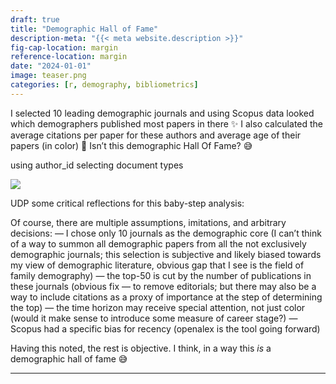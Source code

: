 ```yaml
---
draft: true
title: "Demographic Hall of Fame"
description-meta: "{{< meta website.description >}}"
fig-cap-location: margin
reference-location: margin
date: "2024-01-01"
image: teaser.png
categories: [r, demography, bibliometrics]
---
```



<!-- Top-50 authors in 10 leading demographic journals -->

I selected 10 leading demographic journals and using Scopus data looked which demographers published most papers in there ✨
I also calculated the average citations per paper for these authors and average age of their papers (in color) 👀
Isn't this demographic Hall Of Fame? 😅 

using author_id
selecting document types



![](top-50-labels.png)

UDP some critical reflections for this baby-step analysis:

Of course, there are multiple assumptions, imitations, and arbitrary decisions: 
— I chose only 10 journals as the demographic core (I can't think of a way to summon all demographic papers from all the not exclusively demographic journals; this selection is subjective and likely biased towards my view of demographic literature, obvious gap that I see is the field of family demography)
— the top-50 is cut by the number of publications in these journals (obvious fix — to remove editorials; but there may also be a way to include citations as a proxy of importance at the step of determining the top)
— the time horizon may receive special attention, not just color (would it make sense to introduce some measure of career stage?)
— Scopus had a specific bias for recency (openalex is the tool going forward)

Having this noted, the rest is objective. I think, in a way this *is* a demographic hall of fame 😅



***

[init]: https://fosstodon.org/@ikashnitsky/111626330689709952
[gist]: https://gist.github.com/ikashnitsky/819a7a87ed3844db0cce637f71e1c9f4
[bsky]: https://bsky.app/profile/ikashnitsky.phd/post/3kh5zbmftvw2f
